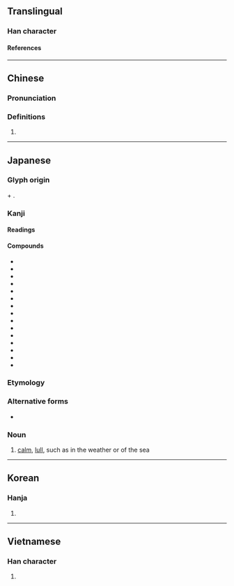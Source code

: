 {{character info}}
==Translingual==

===Han character===
{{Han char|rn=16|rad=几|as=04|sn=6|four=|canj=HNYLM|ids=⿵⺇止}}

====References====
{{Han ref|kx=0134.121|dkj=01758|dj=0299.260|hdz=10277.021|uh=51EA}}

----

==Chinese==
{{zh-forms}}

===Pronunciation===
{{zh-pron
|m=zhǐ
|c=zi2
|cat=
}}

===Definitions===
{{zh-hanzi}}

# {{rfdef|zh}}

----

==Japanese==

===Glyph origin===
{{m|ja|⺇|pos=the outer component of {{m|ja|風}} "wind"}} + {{m|ja|止|t=to stop}}.

===Kanji===
{{ja-kanji|grade=|rs=几04}}

====Readings====
{{ja-readings
|on=
|kun=な-ぐ, なぎ-
}}

====Compounds====
{{der-top|Compounds}}
* {{ja-r|朝凪|あさなぎ}}
* {{ja-r|油凪|あぶらなぎ}}
* {{ja-r|磯凪|いそなぎ}}
* {{ja-r|浦凪|うらなぎ}}
* {{ja-r|べた凪|べたなぎ}}
* {{ja-r|御講凪|おこうなぎ}}
* {{ja-r|寒凪|かんなぎ}}
* {{ja-r|小春凪|こはるなぎ}}
* {{ja-r|風凪|かざなぎ}}
* {{ja-r|巣入り凪|すいりなぎ}}
* {{ja-r|土用凪|どようなぎ}}
* {{ja-r|初凪|はつなぎ}}
* {{ja-r|冬凪|ふゆなぎ}}
* {{ja-r|夕凪|ゆうなぎ}}
* {{ja-r|夜凪|よなぎ}}
{{der-bottom}}

===Etymology===
{{ja-kanjitab|なぎ|yomi=k}}

===Alternative forms===
* {{l|ja|和ぎ}}

===Noun===
{{ja-noun|なぎ}}

# [[calm]], [[lull]], such as in the weather or of the sea

----

==Korean==

===Hanja===
{{ko-hanja|hangeul=[[지]]|rv=ji|mr=chi}}

# {{rfdef|ko|sort=几04}}

----

==Vietnamese==

===Han character===
{{vi-readings|reading=[[chỉ]]|rs=几04}}

# {{rfdef|vi|sort=几04}}